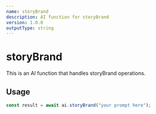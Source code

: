 ```yaml
---
name: storyBrand
description: AI function for storyBrand
version: 1.0.0
outputType: string
---
```


# storyBrand

This is an AI function that handles storyBrand operations.

## Usage

```typescript
const result = await ai.storyBrand("your prompt here");
```

